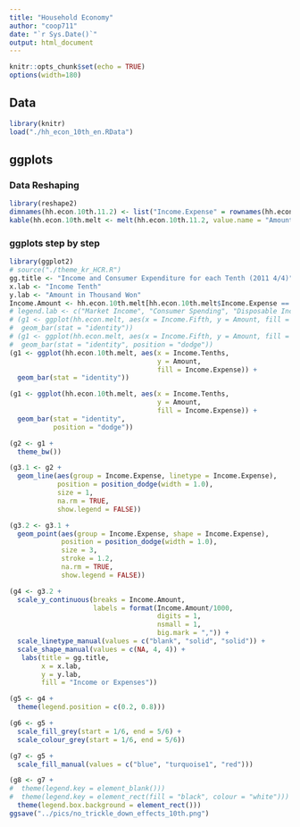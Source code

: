 ```yaml
---
title: "Household Economy"
author: "coop711"
date: "`r Sys.Date()`"
output: html_document
---
```


```r
knitr::opts_chunk$set(echo = TRUE)
options(width=180)
```

## Data

```r
library(knitr)
load("./hh_econ_10th_en.RData")
```

## ggplots

### Data Reshaping

```r
library(reshape2)
dimnames(hh.econ.10th.11.2) <- list("Income.Expense" = rownames(hh.econ.10th.11.2), "Income.Tenths" = colnames(hh.econ.10th.11.2))
kable(hh.econ.10th.melt <- melt(hh.econ.10th.11.2, value.name = "Amount"))
```

<P style = "page-break-before:always">

### ggplots step by step

```r
library(ggplot2)
# source("./theme_kr_HCR.R")
gg.title <- "Income and Consumer Expenditure for each Tenth (2011 4/4)"
x.lab <- "Income Tenth"
y.lab <- "Amount in Thousand Won"
Income.Amount <- hh.econ.10th.melt[hh.econ.10th.melt$Income.Expense == "Market Income", "Amount"]
# legend.lab <- c("Market Income", "Consumer Spending", "Disposable Income")
# (g1 <- ggplot(hh.econ.melt, aes(x = Income.Fifth, y = Amount, fill = Income.Expense, colour = Income.Expense, group = Income.Expense)) + 
#  geom_bar(stat = "identity"))
# (g1 <- ggplot(hh.econ.melt, aes(x = Income.Fifth, y = Amount, fill = Income.Expense, colour = Income.Expense, group = Income.Expense)) + 
#  geom_bar(stat = "identity", position = "dodge"))
(g1 <- ggplot(hh.econ.10th.melt, aes(x = Income.Tenths, 
                                     y = Amount, 
                                     fill = Income.Expense)) + 
  geom_bar(stat = "identity"))
```

<P style = "page-break-before:always">

```r
(g1 <- ggplot(hh.econ.10th.melt, aes(x = Income.Tenths, 
                                     y = Amount, 
                                     fill = Income.Expense)) + 
  geom_bar(stat = "identity", 
           position = "dodge"))
```

<P style = "page-break-before:always">

```r
(g2 <- g1 + 
  theme_bw())
```

<P style = "page-break-before:always">

```r
(g3.1 <- g2 + 
  geom_line(aes(group = Income.Expense, linetype = Income.Expense), 
            position = position_dodge(width = 1.0), 
            size = 1, 
            na.rm = TRUE, 
            show.legend = FALSE))
```

<P style = "page-break-before:always">

```r
(g3.2 <- g3.1 + 
  geom_point(aes(group = Income.Expense, shape = Income.Expense), 
             position = position_dodge(width = 1.0), 
             size = 3, 
             stroke = 1.2, 
             na.rm = TRUE, 
             show.legend = FALSE))
```

<P style = "page-break-before:always">

```r
(g4 <- g3.2 + 
  scale_y_continuous(breaks = Income.Amount, 
                     labels = format(Income.Amount/1000, 
                                     digits = 1, 
                                     nsmall = 1, 
                                     big.mark = ",")) + 
  scale_linetype_manual(values = c("blank", "solid", "solid")) +
  scale_shape_manual(values = c(NA, 4, 4)) +
   labs(title = gg.title, 
        x = x.lab, 
        y = y.lab, 
        fill = "Income or Expenses"))
```

<P style = "page-break-before:always">

```r
(g5 <- g4 + 
  theme(legend.position = c(0.2, 0.8)))
```

<P style = "page-break-before:always">

```r
(g6 <- g5 + 
  scale_fill_grey(start = 1/6, end = 5/6) + 
  scale_colour_grey(start = 1/6, end = 5/6))
```

<P style = "page-break-before:always">

```r
(g7 <- g5 + 
  scale_fill_manual(values = c("blue", "turquoise1", "red"))) 
```

<P style = "page-break-before:always">

```r
(g8 <- g7 + 
#  theme(legend.key = element_blank()))
#  theme(legend.key = element_rect(fill = "black", colour = "white")))
  theme(legend.box.background = element_rect()))
ggsave("../pics/no_trickle_down_effects_10th.png")
```
